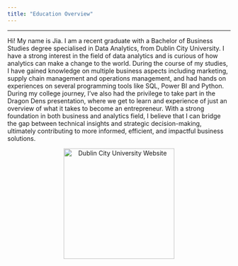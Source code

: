 ```yaml
---
title: "Education Overview"
---
```


---

<div> 
  <p>
Hi! My name is Jia. I am a recent graduate with a Bachelor of Business Studies degree specialised in Data Analytics, from Dublin City University. I have a strong interest in the field of data analytics and is curious of how analytics can make a change to the world. During the course of my studies, I have gained knowledge on multiple business aspects including marketing, supply chain management and operations management, and had hands on experiences on several programming tools like SQL, Power BI and Python. During my college journey, I've also had the privilege to take part in the Dragon Dens presentation, where we get to learn and experience of just an overview of what it takes to become an entrepreneur. With a strong foundation in both business and analytics field, I believe that I can bridge the gap between technical insights and strategic decision-making, ultimately contributing to more informed, efficient, and impactful business solutions.
  </p>
</div>

<div style="text-align: center;">
  <a href="https://www.dcu.ie/" target="_blank">
    <img src="assets/DCU_logo.png" alt="Dublin City University Website" width="250px">
  </a>
</div>


